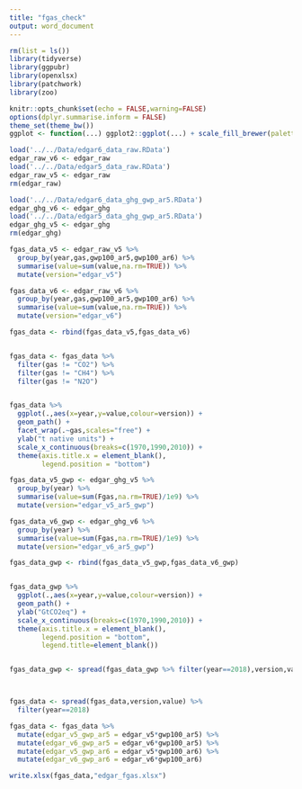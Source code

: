 ```yaml
---
title: "fgas_check"
output: word_document
---
```


```r

rm(list = ls())
library(tidyverse)
library(ggpubr)
library(openxlsx)
library(patchwork)
library(zoo)

knitr::opts_chunk$set(echo = FALSE,warning=FALSE)
options(dplyr.summarise.inform = FALSE)
theme_set(theme_bw())
ggplot <- function(...) ggplot2::ggplot(...) + scale_fill_brewer(palette="Set2")

load('../../Data/edgar6_data_raw.RData')
edgar_raw_v6 <- edgar_raw
load('../../Data/edgar5_data_raw.RData')
edgar_raw_v5 <- edgar_raw
rm(edgar_raw)

load('../../Data/edgar6_data_ghg_gwp_ar5.RData')
edgar_ghg_v6 <- edgar_ghg
load('../../Data/edgar5_data_ghg_gwp_ar5.RData')
edgar_ghg_v5 <- edgar_ghg
rm(edgar_ghg)


```


```r


fgas_data_v5 <- edgar_raw_v5 %>%  
  group_by(year,gas,gwp100_ar5,gwp100_ar6) %>% 
  summarise(value=sum(value,na.rm=TRUE)) %>% 
  mutate(version="edgar_v5")

fgas_data_v6 <- edgar_raw_v6 %>% 
  group_by(year,gas,gwp100_ar5,gwp100_ar6) %>% 
  summarise(value=sum(value,na.rm=TRUE)) %>% 
  mutate(version="edgar_v6")

fgas_data <- rbind(fgas_data_v5,fgas_data_v6)


fgas_data <- fgas_data %>% 
  filter(gas != "CO2") %>%
  filter(gas != "CH4") %>% 
  filter(gas != "N2O")


fgas_data %>% 
  ggplot(.,aes(x=year,y=value,colour=version)) +
  geom_path() +
  facet_wrap(.~gas,scales="free") + 
  ylab("t native units") +
  scale_x_continuous(breaks=c(1970,1990,2010)) +
  theme(axis.title.x = element_blank(),
        legend.position = "bottom")


```
```r


fgas_data_v5_gwp <- edgar_ghg_v5 %>%  
  group_by(year) %>% 
  summarise(value=sum(Fgas,na.rm=TRUE)/1e9) %>% 
  mutate(version="edgar_v5_ar5_gwp")

fgas_data_v6_gwp <- edgar_ghg_v6 %>% 
  group_by(year) %>% 
  summarise(value=sum(Fgas,na.rm=TRUE)/1e9) %>% 
  mutate(version="edgar_v6_ar5_gwp")

fgas_data_gwp <- rbind(fgas_data_v5_gwp,fgas_data_v6_gwp)


fgas_data_gwp %>% 
  ggplot(.,aes(x=year,y=value,colour=version)) +
  geom_path() +
  ylab("GtCO2eq") +
  scale_x_continuous(breaks=c(1970,1990,2010)) +
  theme(axis.title.x = element_blank(),
        legend.position = "bottom",
        legend.title=element_blank())


fgas_data_gwp <- spread(fgas_data_gwp %>% filter(year==2018),version,value)




```

```r

fgas_data <- spread(fgas_data,version,value) %>% 
  filter(year==2018)

fgas_data <- fgas_data %>% 
  mutate(edgar_v5_gwp_ar5 = edgar_v5*gwp100_ar5) %>% 
  mutate(edgar_v6_gwp_ar5 = edgar_v6*gwp100_ar5) %>% 
  mutate(edgar_v5_gwp_ar6 = edgar_v5*gwp100_ar6) %>% 
  mutate(edgar_v6_gwp_ar6 = edgar_v6*gwp100_ar6)

write.xlsx(fgas_data,"edgar_fgas.xlsx")


```
